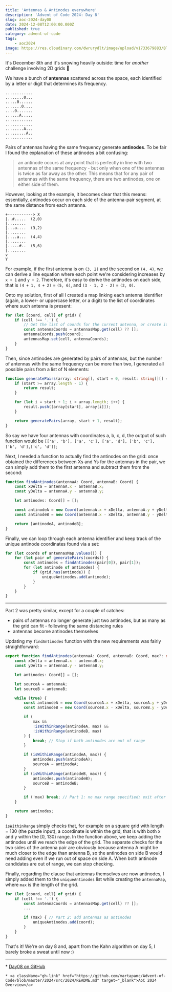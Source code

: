 ```yaml
---
title: 'Antennas & Antinodes everywhere'
description: 'Advent of Code 2024: Day 8'
slug: aoc-2024-day08
date: 2024-12-08T12:00:00.000Z
published: true
category: advent-of-code
tags:
    - aoc2024
image: https://res.cloudinary.com/dwrurydlt/image/upload/v1733679883/Blog/2024-day-8_r1a9kv.webp
---
```


It's December 8th and it's snowing heavily outside: time for _another_ challenge involving 2D grids 🥶

We have a bunch of **antennas** scattered across the space, each identified by a letter or digit that determines its frequency.

```aoc
............
........0...
.....0......
.......0....
....0.......
......A.....
............
............
........A...
.........A..
............
```

Pairs of antennas having the same frequency generate **antinodes**. To be fair I found the explanation of these antinodes a bit confusing:

> an antinode occurs at any point that is perfectly in line with two antennas of the same frequency - but only when one of the antennas is twice as far away as the other. This means that for any pair of antennas with the same frequency, there are two antinodes, one on either side of them.

However, looking at the example, it becomes clear that this means: essentially, antinodes occur on each side of the antenna-pair segment, at the same distance from each antenna.

```aoc
+-----------> X
|..#.....  (2,0)
|........
|...a....  (3,2)
|........
|....a...  (4,4)
|........
|.....#..  (5,6)
|........
v
Y
```

For example, if the first antenna is on `(3, 2)` and the second on `(4, 4)`, we can derive a line equation where each point we're considering increases by `x + 1` and `y + 2`. Therefore, it's easy to derive the antinodes on each side, that is `(4 + 1, 4 + 2)` = `(5, 6)`, and `(3 - 1, 2 - 2)` = `(2, 0)`.

Onto my solution, first of all I created a map linking each antenna identifier (again, a lower- or uppercase letter, or a digit) to the list of coordinates where such antenna is present:

```ts
for (let [coord, cell] of grid) {
    if (cell !== '.') {
        // Get the list of coords for the current antenna, or create it if it doesn't exist yet
        const antennaCoords = antennasMap.get(cell) ?? [];
        antennaCoords.push(coord);
        antennasMap.set(cell, antennaCoords);
    }
}
```

Then, since antinodes are generated by pairs of antennas, but the number of antennas with the same frequency can be more than two, I generated all possible pairs from a list of N elements:

```ts
function generatePairs(array: string[], start = 0, result: string[][] = []) {
    if (start >= array.length - 1) {
        return result;
    }

    for (let i = start + 1; i < array.length; i++) {
        result.push([array[start], array[i]]);
    }

    return generatePairs(array, start + 1, result);
}
```

So say we have four antennas with coordinates a, b, c, d, the output of such function would be `[['a', 'b'], ['a', 'c'], ['a', 'd'], ['b', 'c'], ['b', 'd'],['c', 'd']]`;

Next, I needed a function to actually find the antinodes on the grid: once obtained the differences between Xs and Ys for the antennas in the pair, we can simply add them to the first antenna and subtract them from the second:

```ts
function findAntinodes(antennaA: Coord, antennaB: Coord) {
    const xDelta = antennaA.x - antennaB.x;
    const yDelta = antennaA.y - antennaB.y;

    let antinodes: Coord[] = [];

    const antinodeA = new Coord(antennaA.x + xDelta, antennaA.y + yDelta);
    const antinodeB = new Coord(antennaB.x - xDelta, antennaB.y - yDelta);

    return [antinodeA, antinodeB];
}
```

Finally, we can loop through each antenna identifier and keep track of the unique antinode coordinates found via a set:

```ts
for (let coords of antennasMap.values()) {
    for (let pair of generatePairs(coords)) {
        const antinodes = findAntinodes(pair[0]), pair[1]);
        for (let antinode of antinodes) {
            if (grid.has(antinode)) {
                uniqueAntinodes.add(antinode);
            }
        }
    }
}
```

---

Part 2 was pretty similar, except for a couple of catches:

- pairs of antennas no longer generate just two antinodes, but as many as the grid can fit - following the same distancing rules
- antennas become antinodes themselves

Updating my `findAntinodes` function with the new requirements was fairly straightforward:

```ts
export function findAntinodes(antennaA: Coord, antennaB: Coord, max?: number) {
    const xDelta = antennaA.x - antennaB.x;
    const yDelta = antennaA.y - antennaB.y;

    let antinodes: Coord[] = [];

    let sourceA = antennaA;
    let sourceB = antennaB;

    while (true) {
        const antinodeA = new Coord(sourceA.x + xDelta, sourceA.y + yDelta);
        const antinodeB = new Coord(sourceB.x - xDelta, sourceB.y - yDelta);

        if (
            max &&
            !isWithinRange(antinodeA, max) &&
            !isWithinRange(antinodeB, max)
        ) {
            break; // Stop if both antinodes are out of range
        }

        if (isWithinRange(antinodeA, max)) {
            antinodes.push(antinodeA);
            sourceA = antinodeA;
        }
        if (isWithinRange(antinodeB, max)) {
            antinodes.push(antinodeB);
            sourceB = antinodeB;
        }

        if (!max) break; // Part 1: no max range specified; exit after the first iteration
    }

    return antinodes;
}
```

`isWithinRange` simply checks that, for example on a square grid with length = 130 (the puzzle input), a coordinate is within the grid, that is with both x and y within the [0, 130) range.
In the function above, we keep adding the antinodes until we reach the edge of the grid. The separate checks for the two sides of the antenna pair are obviously because antenna A might be much closer to the edge than antenna B, so the antinodes on side B would need adding even if we run out of space on side A. When both antinode candidates are out of range, we can stop checking.

Finally, regarding the clause that antennas themselves are now antinodes, I simply added them to the `uniqueAntinodes` list while creating the `antennaMap`, where `max` is the length of the grid.

```ts
for (let [coord, cell] of grid) {
    if (cell !== '.') {
        const antennaCoords = antennasMap.get(cell) ?? [];
        ...

        if (max) { // Part 2: add antennas as antinodes
            uniqueAntinodes.add(coord);
        }
    }
}
```

That's it!
We're on day 8 and, apart from the Kahn algorithm on day 5, I barely broke a sweat until now :)

---

<div className="flex flex-col gap-2">
    * <a className="gh-link" href="https://github.com/martapanc/Advent-of-Code/blob/master/2024/src/2024/day08/day08.ts" target="_blank">Day08 on GitHub</a>

    * <a className="gh-link" href="https://github.com/martapanc/Advent-of-Code/blob/master/2024/src/2024/README.md" target="_blank">AoC 2024 Overview</a>

</div>
